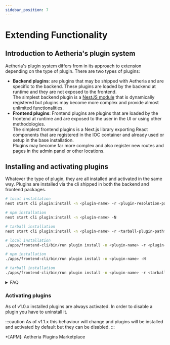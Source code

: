 ```yaml
---
sidebar_position: 7
---
```



# Extending Functionality

## Introduction to Aetheria's plugin system

Aetheria's plugin system differs from in its approach to extension depending on the type of plugin.
There are two types of plugins:

- **Backend plugins**: are plugins that may be shipped with Aetheria and are specific to the backend.
  These plugins are loaded by the backend at runtime and they are not exposed to the frontend. <br />
  The simplest backend plugin is a [NestJS module](https://docs.nestjs.com/modules) that is dynamically registered but
  plugins may become more complex and provide almost unlimited functionalities.
- **Frontend plugins**: Frontend plugins are plugins that are loaded by the frontend at runtime and are exposed to the
  user in the UI or using other methodologies. <br />
  The simplest frontend plugins is a Next.js library exporting React components that are registered in the IOC container
  and already used or setup in the base installation. <br />
  Plugins may become far more complex and also register new routes and pages in the admin panel or other locations.

## Installing and activating plugins

Whatever the type of plugin, they are all installed and activated in the same way.
Plugins are installed via the cli shipped in both the backend and frontend packages.

<Tabs defaultValue="backend" groupId="system" queryString="system">
<TabItem value="backend" label="Backend">

```bash
# local installation
nest start cli plugin:install -n <plugin-name> -r <plugin-resolution-path>

# npm installation
nest start cli plugin:install -n <plugin-name> -N

# tarball installation
nest start cli plugin:install -n <plugin-name> -r <tarball-plugin-path> -t
```

</TabItem>
<TabItem value="frontend" label="Frontend">

```bash
# local installation
./apps/frontend-cli/bin/run plugin install -n <plugin-name> -r <plugin-resolution-path>

# npm installation
./apps/frontend-cli/bin/run plugin install -n <plugin-name> -N

# tarball installation
./apps/frontend-cli/bin/run plugin install -n <plugin-name> -r <tarball-plugin-path> -t
```

</TabItem>
</Tabs>

<details>
<summary>FAQ</summary>

#### Is there a way to install plugins without using the cli?

Yes, there is.

The cli is just a wrapper around a series of configuration tweaks that are required to install a plugin.
Even though you can manually install plugins it is strongly discouraged to do so as the cli will take care of all the
required steps for you without the risk of forgetting something.

#### Which is the difference between `local`, `npm` and `tarball` installations?

As you may have noticed, there are three different ways to install a plugin.
The difference between them is the way the plugin is resolved and installed.

As of v1.0.x ships with tree resolution strategies:

- **local**: the plugin is resolved from the local filesystem. This is the default strategy.
- **npm**: the plugin is resolved from the npm registry.
- **tarball**: the plugin is resolved from a tarball file.

:::caution
Do not rely on the `tarball` nor on the `npm` strategy until the publishing of the official APM as they are not yet
supported because of security concerns.
:::

#### How do I know which strategy to use?

As of v1.0.x the only supported strategy is the `local` one.
The `npm` and `tarball` strategies are not yet supported because of security concerns.

As of the release of the official APM, the shipped plugin manager will choose the correct strategy for you
based on the plugin and data available.

</details>

### Activating plugins

As of v1.0.x installed plugins are always activated.
In order to disable a plugin you have to uninstall it.

:::caution
As of v1.1.x this behaviour will change and plugins will be installed and activated by default but they can be disabled.
:::

*[APM]: Aetheria Plugins Marketplace